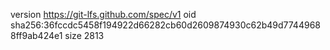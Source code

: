 version https://git-lfs.github.com/spec/v1
oid sha256:36fccdc5458f194922d66282cb60d2609874930c62b49d77449688ff9ab424e1
size 2813
